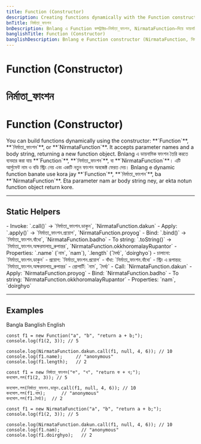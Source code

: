 ```yaml
---
title: Function (Constructor)
description: Creating functions dynamically with the Function constructor in Bnlang using English, Bangla, and Banglish names.
bnTitle: নির্মাতা_ফাংশন
bnDescription: Bnlang এ Function কন্সট্রাক্টর—নির্মাতা_ফাংশন, NirmataFunction—দিয়ে ডায়নামিক ফাংশন তৈরির উদাহরণ।
banglishTitle: Function (Constructor)
banglishDescription: Bnlang e Function constructor (NirmataFunction, নির্মাতা_ফাংশন) diye dynamic function toiri kora.
---
```


# <I18nEnglish>Function (Constructor)</I18nEnglish>
# <I18nBangla>নির্মাতা_ফাংশন</I18nBangla>
# <I18nBanglish>Function (Constructor)</I18nBanglish>

<I18nEnglish>
You can build functions dynamically using the constructor: **`Function`**, **`নির্মাতা_ফাংশন`**, or **`NirmataFunction`**.
It accepts parameter names and a body string, returning a new function object.
</I18nEnglish>

<I18nBangla>
Bnlang এ ডায়নামিক ফাংশন তৈরি করতে ব্যবহার করা যায় **`Function`**, **`নির্মাতা_ফাংশন`**, বা **`NirmataFunction`**।
এটি আর্গুমেন্ট নাম ও বডি স্ট্রিং নেয় এবং একটি নতুন ফাংশন অবজেক্ট ফেরত দেয়।
</I18nBangla>

<I18nBanglish>
Bnlang e dynamic function banate use kora jay **`Function`**, **`নির্মাতা_ফাংশন`**, ba **`NirmataFunction`**.
Eta parameter nam ar body string ney, ar ekta notun function object return kore.
</I18nBanglish>

---

## Static Helpers

<I18nEnglish>
- Invoke: `.call()` → `নির্মাতা_ফাংশন.ডাকুন`, `NirmataFunction.dakun`
- Apply: `.apply()` → `নির্মাতা_ফাংশন.প্রয়োগ`, `NirmataFunction.proyog`
- Bind: `.bind()` → `নির্মাতা_ফাংশন.বাঁধো`, `NirmataFunction.badho`
- To string: `.toString()` → `নির্মাতা_ফাংশন.অক্ষরমালায়_রুপান্তর`, `NirmataFunction.okkhoromalayRupantor`
- Properties: `.name` (`নাম`, `nam`), `.length` (`দৈর্ঘ্য`, `doirghyo`)
</I18nEnglish>

<I18nBangla>
- চালানো: `নির্মাতা_ফাংশন.ডাকুন`
- প্রয়োগ: `নির্মাতা_ফাংশন.প্রয়োগ`
- বাঁধা: `নির্মাতা_ফাংশন.বাঁধো`
- স্ট্রিং এ রূপান্তর: `নির্মাতা_ফাংশন.অক্ষরমালায়_রুপান্তর`
- প্রোপার্টি: `নাম`, `দৈর্ঘ্য`
</I18nBangla>

<I18nBanglish>
- Call: `NirmataFunction.dakun`
- Apply: `NirmataFunction.proyog`
- Bind: `NirmataFunction.badho`
- To string: `NirmataFunction.okkhoromalayRupantor`
- Properties: `nam`, `doirghyo`
</I18nBanglish>

---

## Examples

<Tabs defaultValue="bangla" className="w-full">
  <TabsList>
    <TabsTrigger value="bangla">Bangla</TabsTrigger>
    <TabsTrigger value="banglish">Banglish</TabsTrigger>
    <TabsTrigger value="english">English</TabsTrigger>
  </TabsList>

  <TabsContent value="english">

```bnl
const f1 = new Function("a", "b", "return a + b;");
console.log(f1(2, 3)); // 5

console.log(NirmataFunction.dakun.call(f1, null, 4, 6)); // 10
console.log(f1.name);     // "anonymous"
console.log(f1.length);   // 2
```
  </TabsContent>

  <TabsContent value="bangla">

```bnl
const f1 = new নির্মাতা_ফাংশন("ক", "খ", "return ক + খ;");
কনসোল.লগ(f1(2, 3)); // 5

কনসোল.লগ(নির্মাতা_ফাংশন.ডাকুন.call(f1, null, 4, 6)); // 10
কনসোল.লগ(f1.নাম);      // "anonymous"
কনসোল.লগ(f1.দৈর্ঘ্য);  // 2
```
  </TabsContent>

  <TabsContent value="banglish">

```bnl
const f1 = new NirmataFunction("a", "b", "return a + b;");
console.log(f1(2, 3)); // 5

console.log(NirmataFunction.dakun.call(f1, null, 4, 6)); // 10
console.log(f1.nam);        // "anonymous"
console.log(f1.doirghyo);   // 2
```
  </TabsContent>
</Tabs>
